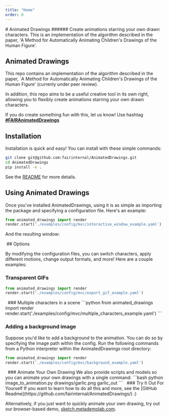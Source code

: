 ```yaml
---
title: "Home"
order: 0
---
```


<Hero video="/assets/videos/jesse_dance.mp4" layout="vertical">
  <FeatureSummary>
  # Animated Drawings
  ###### Create animations starring your own drawn characters. This is an implementation of the algorithm described in the paper, 'A Method for Automatically Animating Children's Drawings of the Human Figure'.
  </FeatureSummary>
</Hero>

<Content spaceTop spaceBottom>

## Animated Drawings

This repo contains an implementation of the algorithm described in the paper, `A Method for Automatically Animating Children's Drawings of the Human Figure' (currenly under peer review). 

In addition, this repo aims to be a useful creative tool in its own right, allowing you to flexibly create animations starring your own drawn characters.

If you do create something fun with this, let us know! Use hashtag [**#FAIRAnimatedDrawings**](https://twitter.com/search?q=%23FAIRAnimatedDrawings)

</Content>

<Content spaceBottom>

## Installation

Installation is quick and easy! 
You can install with these simple commands:

```bash
git clone git@github.com:fairinternal/AnimatedDrawings.git
cd AnimatedDrawings
pip install -e .
```
See the [README](https://github.com/facebookresearch/AnimatedDrawings#readme) for more details.

</Content>

<Content>

## Using Animated Drawings

Once you've installed AnimatedDrawings, using it is as simple as importing the package and specifying a configuration file.
Here's an example:

```python
from animated_drawings import render
render.start('./examples/config/mvc/interactive_window_example.yaml')
```
And the resulting window: 
</Content>

<Gallery columns={1} spaceTop spaceBottom color="red-50">
<Image url="/assets/images/interactive_window_example.gif" />
</Gallery>


<Content spaceTop>
## Options

By modifying the configuration files, you can switch characters, apply different motions, change output formats, and more!
Here are a couple examples:

<Spacer size="xs" />

### Transparent GIFs
```python
from animated_drawings import render
render.start('./examples/config/mvc/export_gif_example.yaml')
```
</Content>

<Gallery columns={2} color="red-50" spaceTop spaceBottom>
  <Image url="/assets/images/char3.png" />
  <Image url="/assets/images/gif_export_video.gif" />
</Gallery>

<Content spaceTop>
### Multiple characters in a scene
```python
from animated_drawings import render
render.start('./examples/config/mvc/multiple_characters_example.yaml')
```
</Content>

<Gallery columns={3} color="red-50" spaceTop spaceBottom>
  <Image url="/assets/images/char1.png" />
  <Image url="/assets/images/char2.png" />
  <Image url="/assets/images/multiple_characters_example.gif" />
</Gallery>

<Content spaceTop>

### Adding a background image
Suppose you'd like to add a background to the animation. You can do so by specifying the image path within the config.
Run the following commands from a Python interpreter within the AnimatedDrawings root directory:

```python
from animated_drawings import render
render.start('./examples/config/mvc/background_example.yaml')
```
</Content>

<Gallery columns={2} color="red-50" spaceTop spaceBottom>
  <Image url="/assets/images/char4_original_image.png" />
  <Image url="/assets/images/background_example.gif" />
</Gallery>

<Content  spaceTop>
### Animate Your Own Drawing
We also provide scripts and models so you can animate your own drawings with a single command:
```bash
python image_to_animation.py drawings/garlic.png garlic_out
```
</Content>

<Gallery columns={2} color="red-50" spaceTop spaceBottom>
  <Image url="/assets/images/garlic.png" />
  <Image url="/assets/images/garlic.gif" />
</Gallery>

<Content spaceTop>
### Try It Out For Yourself
If you want to learn how to do all this and more, see the [GitHub Readme](https://github.com/fairinternal/AnimatedDrawings/)    :)

Alternatively, if you just want to quickly animate your own drawing, try out our browser-based demo, [sketch.metademolab.com](http://sketch.metademolab.com).
</Content>

<Gallery columns={1} spaceBottom>
<Image url="/assets/images/sketch_demo.jpg" />
</Gallery>

